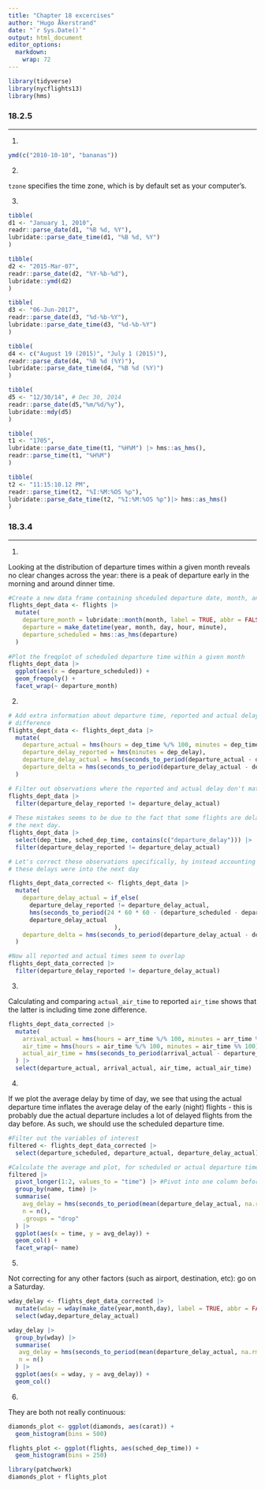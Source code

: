 ```yaml
---
title: "Chapter 18 excercises"
author: "Hugo Åkerstrand"  
date: "`r Sys.Date()`"
output: html_document
editor_options: 
  markdown: 
    wrap: 72
---
```


```r
library(tidyverse)
library(nycflights13)
library(hms)
```

### 18.2.5

---

1.

```r

ymd(c("2010-10-10", "bananas"))

```

2.

`tzone` specifies the time zone, which is by default set as your computer's.

3.

```r

tibble(
d1 <- "January 1, 2010",
readr::parse_date(d1, "%B %d, %Y"),
lubridate::parse_date_time(d1, "%B %d, %Y")
)

tibble(
d2 <- "2015-Mar-07",
readr::parse_date(d2, "%Y-%b-%d"),
lubridate::ymd(d2)
)

tibble(
d3 <- "06-Jun-2017",
readr::parse_date(d3, "%d-%b-%Y"),
lubridate::parse_date_time(d3, "%d-%b-%Y")
)

tibble(
d4 <- c("August 19 (2015)", "July 1 (2015)"),
readr::parse_date(d4, "%B %d (%Y)"),
lubridate::parse_date_time(d4, "%B %d (%Y)")
)

tibble(
d5 <- "12/30/14", # Dec 30, 2014
readr::parse_date(d5,"%m/%d/%y"),
lubridate::mdy(d5)
)

tibble(
t1 <- "1705",
lubridate::parse_date_time(t1, "%H%M") |> hms::as_hms(),
readr::parse_time(t1, "%H%M")
)

tibble(
t2 <- "11:15:10.12 PM",
readr::parse_time(t2, "%I:%M:%OS %p"),
lubridate::parse_date_time(t2, "%I:%M:%OS %p")|> hms::as_hms()
)


```

### 18.3.4

---

1.

Looking at the distribution of departure times within a given month reveals no 
clear changes across the year: there is a peak of departure early in the morning 
and around dinner time.

```r
#Create a new data frame containing shceduled departure date, month, and time
flights_dept_data <- flights |> 
  mutate(
    departure_month = lubridate::month(month, label = TRUE, abbr = FALSE, locale = "en_GB"),
    departure = make_datetime(year, month, day, hour, minute),
    departure_scheduled = hms::as_hms(departure)
  )
  
#Plot the freqplot of scheduled departure time within a given month
flights_dept_data |> 
  ggplot(aes(x = departure_scheduled)) +
  geom_freqpoly() +
  facet_wrap(~ departure_month)

```

2.

```r

# Add extra information about departure time, reported and actual delay, and any 
# difference
flights_dept_data <- flights_dept_data |> 
  mutate(
    departure_actual = hms(hours = dep_time %/% 100, minutes = dep_time %% 100),
    departure_delay_reported = hms(minutes = dep_delay),
    departure_delay_actual = hms(seconds_to_period(departure_actual - departure_scheduled)),
    departure_delta = hms(seconds_to_period(departure_delay_actual - departure_delay_reported))
  ) 

# Filter out observations where the reported and actual delay don't match
flights_dept_data |> 
  filter(departure_delay_reported != departure_delay_actual)
  
# These mistakes seems to be due to the fact that some flights are delayed until
# the next day.
flights_dept_data |> 
  select(dep_time, sched_dep_time, contains(c("departure_delay"))) |> 
  filter(departure_delay_reported != departure_delay_actual)

# Let's correct these observations specifically, by instead accounting for that
# these delays were into the next day 

flights_dept_data_corrected <- flights_dept_data |> 
  mutate(
    departure_delay_actual = if_else(
      departure_delay_reported != departure_delay_actual,
      hms(seconds_to_period(24 * 60 * 60 - (departure_scheduled - departure_actual))),
      departure_delay_actual
                              ),
    departure_delta = hms(seconds_to_period(departure_delay_actual - departure_delay_reported))
  )

#Now all reported and actual times seem to overlap
flights_dept_data_corrected |> 
  filter(departure_delay_reported != departure_delay_actual)


```

3.

Calculating and comparing `actual_air_time` to reported `air_time` shows that the
latter is including time zone difference.

```r

flights_dept_data_corrected |> 
  mutate(
    arrival_actual = hms(hours = arr_time %/% 100, minutes = arr_time %% 100),
    air_time = hms(hours = air_time %/% 100, minutes = air_time %% 100),
    actual_air_time = hms(seconds_to_period(arrival_actual - departure_actual))
  ) |> 
  select(departure_actual, arrival_actual, air_time, actual_air_time)


```

4.

If we plot the average delay by time of day, we see that using the actual 
departure time inflates the average delay of the early (night) flights - this is
probably due the actual departure includes a lot of delayed flights from the day 
before. As such, we should use the scheduled departure time.

```r

#Filter out the variables of interest
filtered <- flights_dept_data_corrected |> 
  select(departure_scheduled, departure_actual, departure_delay_actual)

#Calculate the average and plot, for scheduled or actual departure time
filtered |> 
  pivot_longer(1:2, values_to = "time") |> #Pivot into one column before summarise
  group_by(name, time) |> 
  summarise(
    avg_delay = hms(seconds_to_period(mean(departure_delay_actual, na.rm = TRUE))),
    n = n(),
    .groups = "drop"
  ) |> 
  ggplot(aes(x = time, y = avg_delay)) +
  geom_col() +
  facet_wrap(~ name)

```

5.

Not correcting for any other factors (such as airport, destination, etc): go on
a Saturday.

```r

wday_delay <- flights_dept_data_corrected |> 
  mutate(wday = wday(make_date(year,month,day), label = TRUE, abbr = FALSE, locale = "en_GB")) |> 
  select(wday,departure_delay_actual)

wday_delay |> 
  group_by(wday) |> 
  summarise(
   avg_delay = hms(seconds_to_period(mean(departure_delay_actual, na.rm = TRUE))),
   n = n()
  ) |> 
  ggplot(aes(x = wday, y = avg_delay)) +
  geom_col()

```

6.

They are both not really continuous:

```r

diamonds_plot <- ggplot(diamonds, aes(carat)) +
  geom_histogram(bins = 500)

flights_plot <- ggplot(flights, aes(sched_dep_time)) +
  geom_histogram(bins = 250)

library(patchwork)
diamonds_plot + flights_plot

```


